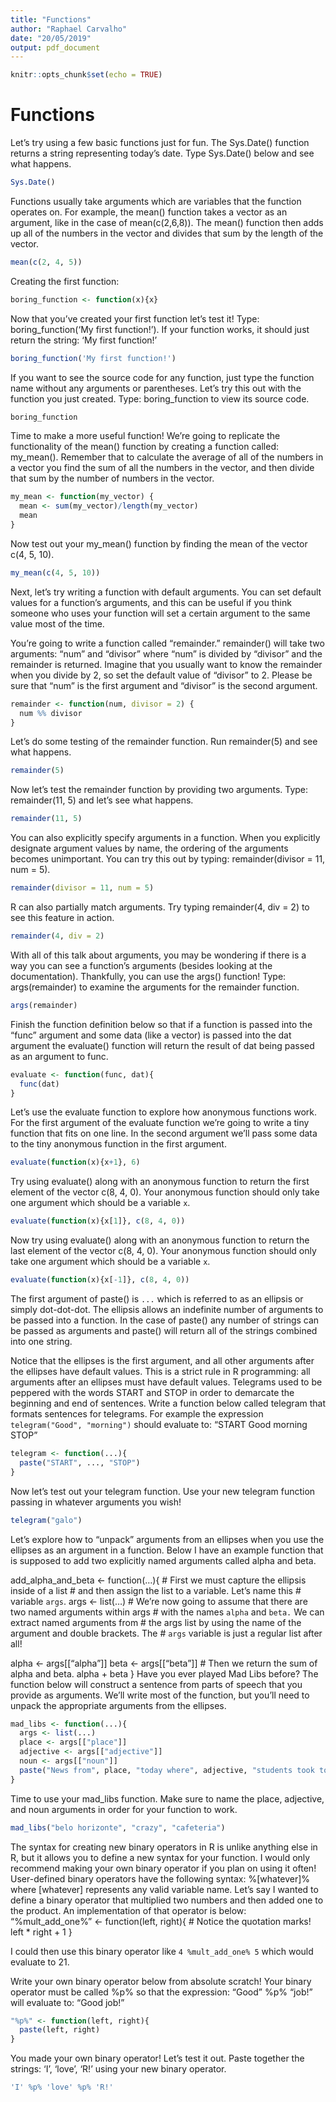 ```yaml
---
title: "Functions"
author: "Raphael Carvalho"
date: "20/05/2019"
output: pdf_document
---
```


```r
knitr::opts_chunk$set(echo = TRUE)
```

# Functions

Let's try using a few basic functions just for fun. The Sys.Date() function returns a string representing today's date. Type Sys.Date() below and see what happens.
```r
Sys.Date()
```

Functions usually take arguments which are variables that the function operates on. For example, the mean() function takes a vector as an argument, like in the case of mean(c(2,6,8)). The mean() function then adds up all of the numbers in the vector and divides that sum by the length of the vector.

```r
mean(c(2, 4, 5))
```

Creating the first function: 

```r
boring_function <- function(x){x}
```

Now that you've created your first function let's test it! Type: boring_function('My first function!'). If your function works, it should just return the string: 'My first function!'

```r
boring_function('My first function!')
```

If you want to see the source code for any function, just type the function name without any arguments or parentheses. Let's try this out with the function you just created. Type: boring_function to view its source code.

```r
boring_function 
```

Time to make a more useful function! We're going to replicate the functionality of the mean() function by creating a function called: my_mean(). Remember that to calculate the average of all of the numbers in a vector you find the sum of all the numbers in the vector, and then divide that sum by the number of numbers in the vector.

```r
my_mean <- function(my_vector) {
  mean <- sum(my_vector)/length(my_vector)
  mean
}
```

Now test out your my_mean() function by finding the mean of the vector c(4, 5, 10).

```r
my_mean(c(4, 5, 10)) 
```

Next, let's try writing a function with default arguments. You can set default values for a function's arguments, and this can be useful if you think someone who uses your function will set a certain argument to the same value most of the time.

You're going to write a function called "remainder." remainder() will take two arguments: "num" and "divisor" where "num" is divided by "divisor" and the remainder is returned. Imagine that you usually want to know the remainder when you divide by 2, so set the default value of "divisor" to 2. Please be sure that "num" is the first argument and "divisor" is the second argument.

```r
remainder <- function(num, divisor = 2) {
  num %% divisor
} 
```

Let's do some testing of the remainder function. Run remainder(5) and see what happens. 

```r
remainder(5)
```

Now let's test the remainder function by providing two arguments. Type: remainder(11, 5) and let's see what happens.

```r
remainder(11, 5)
```

You can also explicitly specify arguments in a function. When you explicitly designate argument values by name, the ordering of the arguments becomes unimportant. You can try this out by typing: remainder(divisor = 11, num = 5).

```r
remainder(divisor = 11, num = 5)
```

R can also partially match arguments. Try typing remainder(4, div = 2) to see this feature in action.

```r
remainder(4, div = 2)
```

With all of this talk about arguments, you may be wondering if there is a way you can see a function's arguments (besides looking at the documentation). Thankfully, you can use the args() function! Type: args(remainder) to examine the arguments for the remainder function.

```r
args(remainder)
```

Finish the function definition below so that if a function is passed into the "func" argument and some data (like a vector) is passed into the dat argument the evaluate() function will return the result of dat being passed as an argument to func.

```r
evaluate <- function(func, dat){
  func(dat)
}
```

Let's use the evaluate function to explore how anonymous functions work. For the first argument of the evaluate function we're going to write a tiny function that fits on one line. In the second argument we'll pass some data to the tiny anonymous function in the first argument.

```r
evaluate(function(x){x+1}, 6)
```

Try using evaluate() along with an anonymous function to return the first element of the vector c(8, 4, 0). Your anonymous function should only take one argument which should be a variable `x`.

```r
evaluate(function(x){x[1]}, c(8, 4, 0))
```

Now try using evaluate() along with an anonymous function to return the last element of the vector c(8, 4, 0). Your anonymous function should only take one argument which should be a variable `x`.

```r
evaluate(function(x){x[-1]}, c(8, 4, 0))
```

The first argument of paste() is `...` which is referred to as an ellipsis or simply dot-dot-dot. The ellipsis allows an indefinite number of arguments to be passed into a function. In the case of paste() any number of strings can be passed as arguments and paste() will return all of the strings combined into one string.

Notice that the ellipses is the first argument, and all other arguments after the ellipses have default values. This is a strict rule in R programming: all arguments after an ellipses must have default values. Telegrams used to be peppered with the words START and STOP in order to demarcate the beginning and end of sentences. Write a function below called  telegram that formats sentences for telegrams. For example the expression `telegram("Good", "morning")` should evaluate to: "START Good morning STOP"

```r
telegram <- function(...){
  paste("START", ..., "STOP")
}
```

Now let's test out your telegram function. Use your new telegram function passing in whatever arguments you wish!

```r
telegram("galo")
```

Let's explore how to "unpack" arguments from an ellipses when you use the ellipses as an argument in a function. Below I have an example function that is supposed to add two explicitly named arguments called alpha and beta.
 
add_alpha_and_beta <- function(...){
 # First we must capture the ellipsis inside of a list
 # and then assign the list to a variable. Let's name this
 # variable `args`.
 args <- list(...)
 # We're now going to assume that there are two named arguments within args
 # with the names `alpha` and `beta.` We can extract named arguments from
 # the args list by using the name of the argument and double brackets. The
 # `args` variable is just a regular list after all!
 
 alpha <- args[["alpha"]]
 beta  <- args[["beta"]]
 # Then we return the sum of alpha and beta.
 alpha + beta 
}
Have you ever played Mad Libs before? The function below will construct a sentence from parts of speech that you provide as arguments. We'll write most of the function, but you'll need to unpack the appropriate arguments from the ellipses.

```r
mad_libs <- function(...){
  args <- list(...)
  place <- args[["place"]]
  adjective <- args[["adjective"]]
  noun <- args[["noun"]]
  paste("News from", place, "today where", adjective, "students took to the streets in protest of the new", noun, "being installed on campus.")
}
```

Time to use your mad_libs function. Make sure to name the place, adjective, and noun arguments in order for your function to work.

```r
mad_libs("belo horizonte", "crazy", "cafeteria")
```

The syntax for creating new binary operators in R is unlike anything else in R, but it allows you to define a new syntax for your function. I would only recommend making your own binary operator if you plan on using it often!
User-defined binary operators have the following syntax:
      %[whatever]%  
where [whatever] represents any valid variable name.
Let's say I wanted to define a binary operator that multiplied two numbers and then added one to the product. An implementation of that operator is below:
"%mult_add_one%" <- function(left, right){ # Notice the quotation marks!
 left * right + 1
}

I could then use this binary operator like `4 %mult_add_one% 5` which would evaluate to 21.

Write your own binary operator below from absolute scratch! Your binary operator must be called %p% so that the expression:
     "Good" %p% "job!"
will evaluate to: "Good job!"

```r
"%p%" <- function(left, right){
  paste(left, right)
}
```

You made your own binary operator! Let's test it out. Paste together the strings: 'I', 'love', 'R!' using your new binary operator.

```r
'I' %p% 'love' %p% 'R!'
```

